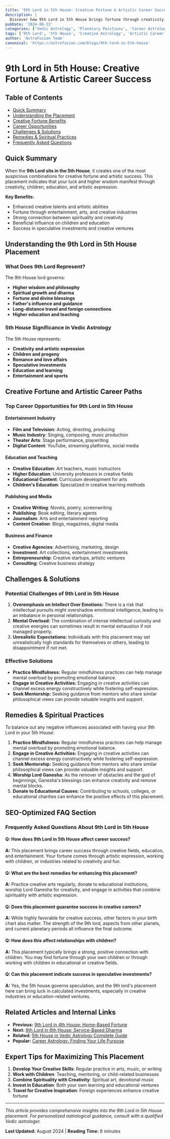 ```yaml
---
title: '9th Lord in 5th House: Creative Fortune & Artistic Career Success | Vedic Astrology Guide 2024'
description: |
  Discover how 9th Lord in 5th House brings fortune through creativity, children, and artistic careers. Complete guide with remedies, career paths, and spiritual growth insights.
pubDate: '2024-08-22'
categories: ['Vedic Astrology', 'Planetary Positions', 'Career Astrology']
tags: ['9th Lord', '5th House', 'Creative Astrology', 'Artistic Career', 'Fortune', 'Children Astrology']
author: 'AstroFusion Team'
canonical: 'https://astrofusion.com/blogs/9th-lord-in-5th-house'
---
```


# 9th Lord in 5th House: Creative Fortune & Artistic Career Success

## Table of Contents
- [Quick Summary](#quick-summary)
- [Understanding the Placement](#understanding-the-placement)
- [Creative Fortune Benefits](#creative-fortune-benefits)
- [Career Opportunities](#career-opportunities)
- [Challenges & Solutions](#challenges-solutions)
- [Remedies & Spiritual Practices](#remedies-spiritual-practices)
- [Frequently Asked Questions](#frequently-asked-questions)

## Quick Summary

When the **9th Lord sits in the 5th House**, it creates one of the most auspicious combinations for creative fortune and artistic success. This placement indicates that your luck and higher wisdom manifest through creativity, children, education, and artistic expression.

**Key Benefits:**
- Enhanced creative talents and artistic abilities
- Fortune through entertainment, arts, and creative industries
- Strong connection between spirituality and creativity
- Beneficial influence on children and education
- Success in speculative investments and creative ventures

## Understanding the 9th Lord in 5th House Placement

### What Does 9th Lord Represent?
The 9th House lord governs:
- **Higher wisdom and philosophy**
- **Spiritual growth and dharma**
- **Fortune and divine blessings**
- **Father's influence and guidance**
- **Long-distance travel and foreign connections**
- **Higher education and teaching**

### 5th House Significance in Vedic Astrology
The 5th House represents:
- **Creativity and artistic expression**
- **Children and progeny**
- **Romance and love affairs**
- **Speculative investments**
- **Education and learning**
- **Entertainment and sports**

## Creative Fortune and Artistic Career Paths

### Top Career Opportunities for 9th Lord in 5th House

#### Entertainment Industry
- **Film and Television**: Acting, directing, producing
- **Music Industry**: Singing, composing, music production
- **Theater Arts**: Stage performance, playwriting
- **Digital Content**: YouTube, streaming platforms, social media

#### Education and Teaching
- **Creative Education**: Art teachers, music instructors
- **Higher Education**: University professors in creative fields
- **Educational Content**: Curriculum development for arts
- **Children's Education**: Specialized in creative learning methods

#### Publishing and Media
- **Creative Writing**: Novels, poetry, screenwriting
- **Publishing**: Book editing, literary agents
- **Journalism**: Arts and entertainment reporting
- **Content Creation**: Blogs, magazines, digital media

#### Business and Finance
- **Creative Agencies**: Advertising, marketing, design
- **Investment**: Art collections, entertainment investments
- **Entrepreneurship**: Creative startups, artistic ventures
- **Consulting**: Creative business strategy

## Challenges & Solutions

### Potential Challenges of 9th Lord in 5th House
1. **Overemphasis on Intellect Over Emotions:** There is a risk that intellectual pursuits might overshadow emotional intelligence, leading to an imbalance in personal relationships.
2. **Mental Overload:** The combination of intense intellectual curiosity and creative energies can sometimes result in mental exhaustion if not managed properly.
3. **Unrealistic Expectations:** Individuals with this placement may set unrealistically high standards for themselves or others, leading to disappointment if not met.

### Effective Solutions
- **Practice Mindfulness:** Regular mindfulness practices can help manage mental overload by promoting emotional balance.
- **Engage in Creative Activities:** Engaging in creative activities can channel excess energy constructively while fostering self-expression.
- **Seek Mentorship:** Seeking guidance from mentors who share similar philosophical views can provide valuable insights and support.

## Remedies & Spiritual Practices

To balance out any negative influences associated with having your 9th Lord in your 5th House:
1. **Practice Mindfulness:** Regular mindfulness practices can help manage mental overload by promoting emotional balance.
2. **Engage in Creative Activities:** Engaging in creative activities can channel excess energy constructively while fostering self-expression.
3. **Seek Mentorship:** Seeking guidance from mentors who share similar philosophical views can provide valuable insights and support.
4. **Worship Lord Ganesha:** As the remover of obstacles and the god of beginnings, Ganesha's blessings can enhance creativity and remove mental blocks.
5. **Donate to Educational Causes:** Contributing to schools, colleges, or educational charities can enhance the positive effects of this placement.

## SEO-Optimized FAQ Section

### Frequently Asked Questions About 9th Lord in 5th House

#### Q: How does 9th Lord in 5th House affect career success?
**A:** This placement brings career success through creative fields, education, and entertainment. Your fortune comes through artistic expression, working with children, or industries related to creativity and fun.

#### Q: What are the best remedies for enhancing this placement?
**A:** Practice creative arts regularly, donate to educational institutions, worship Lord Ganesha for creativity, and engage in activities that combine spirituality with artistic expression.

#### Q: Does this placement guarantee success in creative careers?
**A:** While highly favorable for creative success, other factors in your birth chart also matter. The strength of the 9th lord, aspects from other planets, and current planetary periods all influence the final outcome.

#### Q: How does this affect relationships with children?
**A:** This placement typically brings a strong, positive connection with children. You may find fortune through your own children or through working with children in educational or creative fields.

#### Q: Can this placement indicate success in speculative investments?
**A:** Yes, the 5th house governs speculation, and the 9th lord's placement here can bring luck in calculated investments, especially in creative industries or education-related ventures.

## Related Articles and Internal Links

- **Previous:** [9th Lord in 4th House: Home-Based Fortune](/blogs/9th-lord-4th-house)
- **Next:** [9th Lord in 6th House: Service-Based Dharma](/blogs/9th-lord-6th-house)
- **Related:** [5th House in Vedic Astrology Complete Guide](/blogs/5th-house-vedic-astrology)
- **Popular:** [Career Astrology: Finding Your Life Purpose](/blogs/career-astrology-guide)

## Expert Tips for Maximizing This Placement

1. **Develop Your Creative Skills**: Regular practice in arts, music, or writing
2. **Work with Children**: Teaching, mentoring, or child-related businesses
3. **Combine Spirituality with Creativity**: Spiritual art, devotional music
4. **Invest in Education**: Both your own learning and educational ventures
5. **Travel for Creative Inspiration**: Foreign experiences enhance creative fortune

---

*This article provides comprehensive insights into the 9th Lord in 5th House placement. For personalized astrological guidance, consult with a qualified Vedic astrologer.*

**Last Updated:** August 2024 | **Reading Time:** 8 minutes
